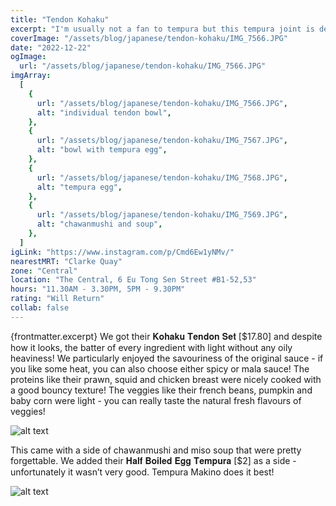 ```yaml
---
title: "Tendon Kohaku"
excerpt: "I'm usually not a fan to tempura but this tempura joint is definitely one I will return too again!"
coverImage: "/assets/blog/japanese/tendon-kohaku/IMG_7566.JPG"
date: "2022-12-22"
ogImage:
  url: "/assets/blog/japanese/tendon-kohaku/IMG_7566.JPG"
imgArray:
  [
    {
      url: "/assets/blog/japanese/tendon-kohaku/IMG_7566.JPG",
      alt: "individual tendon bowl",
    },
    {
      url: "/assets/blog/japanese/tendon-kohaku/IMG_7567.JPG",
      alt: "bowl with tempura egg",
    },
    {
      url: "/assets/blog/japanese/tendon-kohaku/IMG_7568.JPG",
      alt: "tempura egg",
    },
    {
      url: "/assets/blog/japanese/tendon-kohaku/IMG_7569.JPG",
      alt: "chawanmushi and soup",
    },
  ]
igLink: "https://www.instagram.com/p/Cmd6Ew1yNMv/"
nearestMRT: "Clarke Quay"
zone: "Central"
location: "The Central, 6 Eu Tong Sen Street #B1-52,53"
hours: "11.30AM - 3.30PM, 5PM - 9.30PM"
rating: "Will Return"
collab: false
---
```


{frontmatter.excerpt} We got their 𝐊𝐨𝐡𝐚𝐤𝐮 𝐓𝐞𝐧𝐝𝐨𝐧 𝐒𝐞𝐭 [$17.80] and despite how it looks, the batter of every ingredient with light without any oily heaviness! We particularly enjoyed the savouriness of the original sauce - if you like some heat, you can also choose either spicy or mala sauce! The proteins like their prawn, squid and chicken breast were nicely cooked with a good bouncy texture! The veggies like their french beans, pumpkin and baby corn were light - you can really taste the natural fresh flavours of veggies!

![alt text](/assets/blog/japanese/tendon-kohaku/IMG_7569.JPG)

This came with a side of chawanmushi and miso soup that were pretty forgettable. We added their 𝐇𝐚𝐥𝐟 𝐁𝐨𝐢𝐥𝐞𝐝 𝐄𝐠𝐠 𝐓𝐞𝐦𝐩𝐮𝐫𝐚 [$2] as a side - unfortunately it wasn’t very good. Tempura Makino does it best!

![alt text](/assets/blog/japanese/tendon-kohaku/IMG_7568.JPG)
